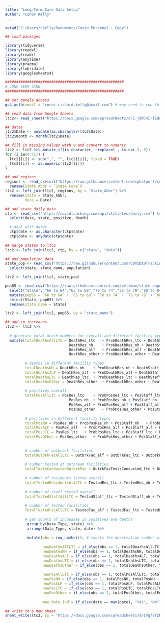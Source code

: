 ---
title: "Long-Term Care Data Setup"
author: "Conor Kelly"
---

```{r setup, include=FALSE}

setwd("C:/Users/ckelly/Documents/Covid-Personal - Copy")

## load packages

library(tidyverse)
library(readxl)
library(readr)
library(anytime)
library(pracma)
library(lubridate)
library(googlesheets4)

######################################################
# LONG TERM CARE
######################################################

## set google access
gs4_auth(email = "conor.richard.kelly@gmail.com") # may need to run this directly from the console, not sure why

## read data from Google Sheets
ltc2<- read_sheet("https://docs.google.com/spreadsheets/d/1-j5WJ4IrIEdqg_-BaF9_5mw124SbrMKMgl__gFHKrZY/edit?ts=5ef63635#gid=957451839", sheet = "Publish Data", col_types = "c")

## dates
ltc2$Date <- anydate(as.character(ltc2$Date))
ltc2$month <- month(ltc2$Date)

## fill in missing values with 0 and convert to numeric
ltc2 <- ltc2 %>% mutate_if(is.character, ~replace(., is.na(.), 0))
for (i in(4:71)) {
  ltc2[[i]] <- sub(",", "", ltc2[[i]], fixed = TRUE)
  ltc2[[i]] <- as.numeric(ltc2[[i]])
}

## add regions
regions <- read_csv(url("https://raw.githubusercontent.com/cphalpert/census-regions/master/us%20census%20bureau%20regions%20and%20divisions.csv")) %>%
  rename(State_Abbr = `State Code`)
ltc2 <- left_join(ltc2, regions, by = "State_Abbr") %>%
  rename(state = State_Abbr,
         date = Date)

## add state daily data
ctp <- read_csv("https://covidtracking.com/api/v1/states/daily.csv") %>%
  select(date, state, positive, death)

  # deal with dates
  ctp$date <- as.character(ctp$date)
  ctp$date <- anydate(ctp$date)
  
## merge states to ltc2
ltc2 <- left_join(ltc2, ctp, by = c("state", "date"))

## add population data
state_pop <- read_csv("https://raw.githubusercontent.com/COVID19Tracking/associated-data/master/us_census_data/us_census_2018_population_estimates_states.csv") %>%
  select(state, state_name, population)

ltc2 <- left_join(ltc2, state_pop)

pop65 <- read_csv("https://raw.githubusercontent.com/veltman/state-population-by-age/master/2010.csv") %>%
  select("State", "60 to 64","65 to 69","70 to 74","75 to 79","80 to 84","85+") %>%
  mutate(pop65 = `60 to 64` + `65 to 69`+ `70 to 74` + `75 to 79` + `80 to 84` + `85+`) %>%
  select(State, pop65) %>%
  rename(state_name = State)

ltc2 <- left_join(ltc2, pop65, by = "state_name")

## add in increases 
ltc2 <- ltc2 %>% 
  
  # generate total death numbers for overall and different facility types
  mutate(totalDeathsAllLTC = DeathRes_ltc	+ ProbDeathRes_ltc + DeathStaff_ltc	+ ProbDeathStaff_ltc + DeathResStaff_ltc	+ ProbDeathResStaff_ltc +
                             DeathRes_nh	+ ProbDeathRes_nh + DeathStaff_nh	+ ProbDeathStaff_nh + DeathResStaff_nh	+ ProbDeathResStaff_nh +
                             DeathRes_alf	+ ProbDeathRes_alf + DeathStaff_alf	+ ProbDeathStaff_alf + DeathResStaff_alf	+ ProbDeathResStaff_alf +
                             DeathRes_other	+ ProbDeathRes_other + DeathStaff_other	+ ProbDeathStaff_other + DeathResStaff_other	+ ProbDeathResStaff_other,
         
         # deaths in different facility types
         totalDeathsNH = DeathRes_nh	+ ProbDeathRes_nh + DeathStaff_nh	+ ProbDeathStaff_nh + DeathResStaff_nh	+ ProbDeathResStaff_nh,
         totalDeathsALF = DeathRes_alf	+ ProbDeathRes_alf + DeathStaff_alf	+ ProbDeathStaff_alf + DeathResStaff_alf	+ ProbDeathResStaff_alf,
         totalDeathsLTC = DeathRes_ltc	+ ProbDeathRes_ltc + DeathStaff_ltc	+ ProbDeathStaff_ltc + DeathResStaff_ltc	+ ProbDeathResStaff_ltc,
         totalDeathsOther = DeathRes_other	+ ProbDeathRes_other + DeathStaff_other	+ ProbDeathStaff_other + DeathResStaff_other	+ ProbDeathResStaff_other,
 
         # positives overall
         totalPosAllLTC = PosRes_ltc	+ ProbPosRes_ltc + PosStaff_ltc	+ ProbPosStaff_ltc + PosResStaff_ltc	+ ProbPosResStaff_ltc +
                             PosRes_nh	+ ProbPosRes_nh + PosStaff_nh	+ ProbPosStaff_nh + PosResStaff_nh	+ ProbPosResStaff_nh +
                             PosRes_alf	+ ProbPosRes_alf + PosStaff_alf	+ ProbPosStaff_alf + PosResStaff_alf	+ ProbPosResStaff_alf +
                             PosRes_other	+ ProbPosRes_other + PosStaff_other	+ ProbPosStaff_other + PosResStaff_other + ProbPosResStaff_other,
         
         # positives in different facility types
         totalPosNH = PosRes_nh	+ ProbPosRes_nh + PosStaff_nh	+ ProbPosStaff_nh + PosResStaff_nh	+ ProbPosResStaff_nh,
         totalPosALF = PosRes_alf	+ ProbPosRes_alf + PosStaff_alf	+ ProbPosStaff_alf + PosResStaff_alf	+ ProbPosResStaff_alf,
         totalPosLTC = PosRes_ltc	+ ProbPosRes_ltc + PosStaff_ltc	+ ProbPosStaff_ltc + PosResStaff_ltc	+ ProbPosResStaff_ltc,
         totalPosOther = PosRes_other	+ ProbPosRes_other + PosStaff_other	+ ProbPosStaff_other + PosResStaff_other	+ ProbPosResStaff_other,
         
         
         # number of outbreak facilities
         totalOutbrkFacAllLTC = OutbrkFac_alf + OutbrkFac_ltc + OutbrkFac_nh + OutbrkFac_other,
         
         # number tested at outbreak facilities
         totalTestsConductedOutbrkFac = OutrkFacTestsConducted_ltc + OutrkFacTestsConducted_alf + OutrkFacTestsConducted_nh + OutrkFacTestsConducted_other,
         
         # number of residents tested overall
         totalTestedResidentsAllLTC = TestedRes_ltc + TestedRes_nh + TestedRes_alf + TestedRes_other,
         
         # number of staff rested overall
         totalTestedStaffAllLTC = TestedStaff_ltc + TestedStaff_nh + TestedStaff_alf + TestedStaff_other,
         
         # number of tested facilities
         TotalTestedFacAllLTC = TestedFac_alf + TestedFac_ltc + TestedFac_nh + TestedFac_other) %>%
         
         # get counts of increases in positives and deaths
          group_by(Data_Type, state) %>%
          arrange(Data_Type, state, date) %>%
  
          mutate(obs = row_number(), # counts the observation number within each group, can't lag the first observation
                 
                 newDeathsAllLTC = if_else(obs == 1, totalDeathsAllLTC, totalDeathsAllLTC - lag(totalDeathsAllLTC)),
                 newDeathsNH = if_else(obs == 1, totalDeathsNH, totalDeathsNH - lag(totalDeathsNH)),
                 newDeathsALF = if_else(obs == 1, totalDeathsALF, totalDeathsALF - lag(totalDeathsALF)),
                 newDeathsLTC = if_else(obs == 1, totalDeathsLTC, totalDeathsLTC - lag(totalDeathsLTC)),
                 newDeathsOther = if_else(obs == 1, totalDeathsOther, totalDeathsOther - lag(totalDeathsOther)),
                                          
                 newPosAllLTC = if_else(obs == 1, totalPosAllLTC, totalPosAllLTC - lag(totalPosAllLTC)),
                 newPosNH = if_else(obs == 1, totalPosNH, totalPosNH - lag(totalPosNH)),
                 newPosALF = if_else(obs == 1, totalPosALF, totalPosALF - lag(totalPosALF)),
                 newPosLTC = if_else(obs == 1, totalPosLTC, totalPosLTC - lag(totalPosLTC)),
                 newPosOther = if_else(obs == 1, totalPosOther, totalPosOther - lag(totalPosOther)),
                 
                 max_date_ind = if_else(date == max(date), "Yes", "No"))

## write to a new sheet
sheet_write(ltc2, ss = "https://docs.google.com/spreadsheets/d/1Vgf7fZKPIdgSYFbTv-CoXknfEsGaPSjteqP2b1b9cW8/edit#gid=0", sheet = "LTC2")

```
